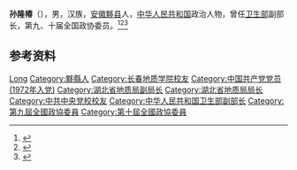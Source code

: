 '''孙隆椿'''（{{bd|1937年|7月|}}），男，汉族，[[安徽|安徽]][[黟县|黟县]]人，[[中华人民共和国|中华人民共和国]]政治人物，曾任[[中华人民共和国卫生部|卫生部]]副部长，第九、十届全国政协委员。<ref>{{Cite book|title=中华人民共和国职官志|author=何虎生, 李耀东, 向常福主编|publisher=中国社会出版社|year=2003|isbn=9787800883934|location=北京|pages=}}</ref><ref>{{Cite web|title=专访原卫生部副部长孙隆椿：“关键是改革公立医院”|url=http://www.time-weekly.com/wap-article/980|accessdate=2020-12-11|work=时代在线}}</ref><ref>{{Cite web|title=孙隆椿|url=http://geo.jlu.edu.cn/info/1086/2097.htm|accessdate=2020-12-11|work=吉林大学地球科学学院|archive-date=2020-09-28|archive-url=https://web.archive.org/web/20200928152244/http://geo.jlu.edu.cn/info/1086/2097.htm|dead-url=no}}</ref>

== 参考资料 ==
{{reflist}}

{{中国人物小作品}}

{{Authority control}}
{{DEFAULTSORT:Sun孙}}
[[Category:孙姓|Long]]
[[Category:黟縣人|Category:黟縣人]]
[[Category:长春地质学院校友|Category:长春地质学院校友]]
[[Category:中国共产党党员_(1972年入党)|Category:中国共产党党员 (1972年入党)]]
[[Category:湖北省地质局副局长|Category:湖北省地质局副局长]]
[[Category:湖北省地质局局长|Category:湖北省地质局局长]]
[[Category:中共中央党校校友|Category:中共中央党校校友]]
[[Category:中华人民共和国卫生部副部长|Category:中华人民共和国卫生部副部长]]
[[Category:第九屆全國政協委員|Category:第九屆全國政協委員]]
[[Category:第十屆全國政協委員|Category:第十屆全國政協委員]]